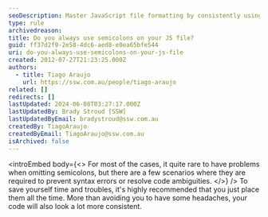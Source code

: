 ```yaml
---
seoDescription: Master JavaScript file formatting by consistently using semicolons to avoid syntax errors and maintain code consistency.
type: rule
archivedreason:
title: Do you always use semicolons on your JS file?
guid: ff37d2f9-2e58-4dc6-aed8-e0ea65bfe544
uri: do-you-always-use-semicolons-on-your-js-file
created: 2012-07-27T21:23:25.000Z
authors:
  - title: Tiago Araujo
    url: https://ssw.com.au/people/tiago-araujo
related: []
redirects: []
lastUpdated: 2024-06-08T03:27:17.000Z
lastUpdatedBy: Brady Stroud [SSW]
lastUpdatedByEmail: bradystroud@ssw.com.au
createdBy: TiagoAraujo
createdByEmail: TiagoAraujo@ssw.com.au
isArchived: false
---
```


<introEmbed
  body={<>
For most of the cases, it quite rare to have problems when omitting semicolons, but there are a few scenarios where they are required to prevent syntax errors or resolve code ambiguities.
  </>}
/>
To save yourself time and troubles, it's highly recommended that you just place them all the time. More than avoiding you to have some headaches, your code will also look a lot more consistent.
